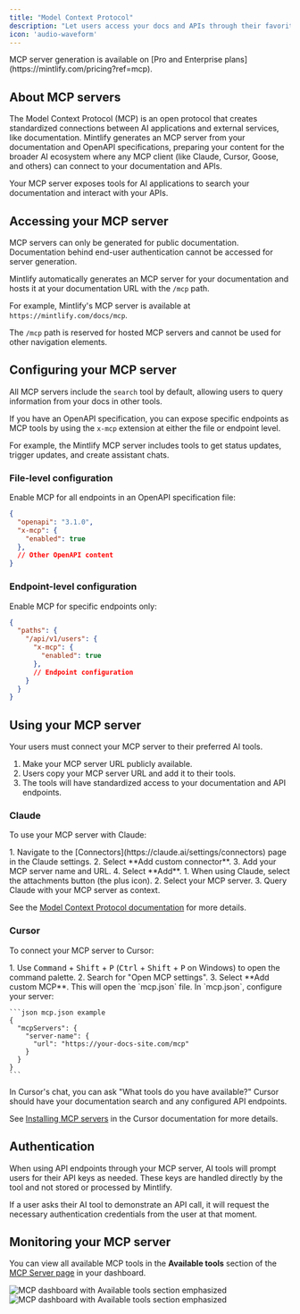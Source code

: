 ```yaml
---
title: "Model Context Protocol"
description: "Let users access your docs and APIs through their favorite AI tools"
icon: 'audio-waveform'
---
```


<Info>
  MCP server generation is available on [Pro and Enterprise plans](https://mintlify.com/pricing?ref=mcp).
</Info>

## About MCP servers

The Model Context Protocol (MCP) is an open protocol that creates standardized connections between AI applications and external services, like documentation. Mintlify generates an MCP server from your documentation and OpenAPI specifications, preparing your content for the broader AI ecosystem where any MCP client (like Claude, Cursor, Goose, and others) can connect to your documentation and APIs. 

Your MCP server exposes tools for AI applications to search your documentation and interact with your APIs.

## Accessing your MCP server

<Note>
  MCP servers can only be generated for public documentation. Documentation behind end-user authentication cannot be accessed for server generation.
</Note>

Mintlify automatically generates an MCP server for your documentation and hosts it at your documentation URL with the `/mcp` path.

For example, Mintlify's MCP server is available at `https://mintlify.com/docs/mcp`.

The `/mcp` path is reserved for hosted MCP servers and cannot be used for other navigation elements.

## Configuring your MCP server

All MCP servers include the `search` tool by default, allowing users to query information from your docs in other tools.

If you have an OpenAPI specification, you can expose specific endpoints as MCP tools by using the `x-mcp` extension at either the file or endpoint level.

For example, the Mintlify MCP server includes tools to get status updates, trigger updates, and create assistant chats.

### File-level configuration

Enable MCP for all endpoints in an OpenAPI specification file:

```json
{
  "openapi": "3.1.0",
  "x-mcp": {
    "enabled": true
  },
  // Other OpenAPI content
}
```

### Endpoint-level configuration

Enable MCP for specific endpoints only:

```json
{
  "paths": {
    "/api/v1/users": {
      "x-mcp": {
        "enabled": true
      },
      // Endpoint configuration
    }
  }
}
```

## Using your MCP server

Your users must connect your MCP server to their preferred AI tools. 

1. Make your MCP server URL publicly available.
2. Users copy your MCP server URL and add it to their tools.
3. The tools will have standardized access to your documentation and API endpoints.

### Claude

To use your MCP server with Claude:

<Steps>
  <Step title="Add your MCP server to Claude">
    1. Navigate to the [Connectors](https://claude.ai/settings/connectors) page in the Claude settings. 
    2. Select **Add custom connector**.
    3. Add your MCP server name and URL.
    4. Select **Add**.
  </Step>
  <Step title="Access your MCP server in your chat">
    1. When using Claude, select the attachments button (the plus icon). 
    2. Select your MCP server.
    3. Query Claude with your MCP server as context.
  </Step>
</Steps>

See the [Model Context Protocol documentation](https://modelcontextprotocol.io/docs/tutorials/use-remote-mcp-server#connecting-to-a-remote-mcp-server) for more details.

### Cursor

To connect your MCP server to Cursor:

<Steps>
  <Step title="Open MCP settings">
    1. Use <kbd>Command</kbd> + <kbd>Shift</kbd> + <kbd>P</kbd> (<kbd>Ctrl</kbd> + <kbd>Shift</kbd> + <kbd>P</kbd> on Windows) to open the command palette.
    2. Search for "Open MCP settings".
    3. Select **Add custom MCP**. This will open the `mcp.json` file.
  </Step>
  <Step title="Configure your server">
    In `mcp.json`, configure your server:

    ```json mcp.json example
    {
      "mcpServers": {
        "server-name": {
          "url": "https://your-docs-site.com/mcp"
        }
      }
    }
    ```
  </Step>
  <Step title="Test the connection">
    In Cursor's chat, you can ask "What tools do you have available?" Cursor should have your documentation search and any configured API endpoints.
  </Step>
</Steps>

See [Installing MCP servers](https://docs.cursor.com/en/context/mcp#installing-mcp-servers) in the Cursor documentation for more details.

## Authentication

When using API endpoints through your MCP server, AI tools will prompt users for their API keys as needed. These keys are handled directly by the tool and not stored or processed by Mintlify.

If a user asks their AI tool to demonstrate an API call, it will request the necessary authentication credentials from the user at that moment.

## Monitoring your MCP server

You can view all available MCP tools in the **Available tools** section of the [MCP Server page](https://dashboard.mintlify.com/products/mcp) in your dashboard.

<Frame>
  <img src="/images/mcp/mcp-server-page-light.png" alt="MCP dashboard with Available tools section emphasized" class="block dark:hidden" />
  <img src="/images/mcp/mcp-server-page-dark.png" alt="MCP dashboard with Available tools section emphasized" class="hidden dark:block" />
</Frame>
